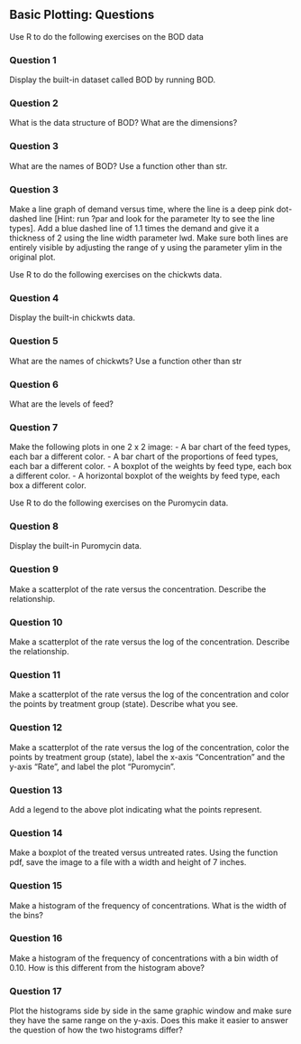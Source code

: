 ## Basic Plotting: Questions {.unnumbered}

Use R to do the following exercises on the BOD data

::: panel-tabset
### Question 1

Display the built-in dataset called BOD by running BOD.
:::

::: panel-tabset
### Question 2

What is the data structure of BOD? What are the dimensions?
:::

::: panel-tabset
### Question 3

What are the names of BOD? Use a function other than str.
:::

::: panel-tabset
### Question 3

Make a line graph of demand versus time, where the line is a deep pink dot-dashed line \[Hint: run ?par and look for the parameter lty to see the line types\]. Add a blue dashed line of 1.1 times the demand and give it a thickness of 2 using the line width parameter lwd. Make sure both lines are entirely visible by adjusting the range of y using the parameter ylim in the original plot.
:::

Use R to do the following exercises on the chickwts data.

::: panel-tabset
### Question 4

Display the built-in chickwts data.
:::

::: panel-tabset
### Question 5

What are the names of chickwts? Use a function other than str
:::

::: panel-tabset
### Question 6

What are the levels of feed?
:::

::: panel-tabset
### Question 7

Make the following plots in one 2 x 2 image: - A bar chart of the feed types, each bar a different color. - A bar chart of the proportions of feed types, each bar a different color. - A boxplot of the weights by feed type, each box a different color. - A horizontal boxplot of the weights by feed type, each box a different color.
:::

Use R to do the following exercises on the Puromycin data.

::: panel-tabset
### Question 8

Display the built-in Puromycin data.
:::

::: panel-tabset
### Question 9

Make a scatterplot of the rate versus the concentration. Describe the relationship.
:::

::: panel-tabset
### Question 10

Make a scatterplot of the rate versus the log of the concentration. Describe the relationship.
:::

::: panel-tabset
### Question 11

Make a scatterplot of the rate versus the log of the concentration and color the points by treatment group (state). Describe what you see.
:::

::: panel-tabset
### Question 12

Make a scatterplot of the rate versus the log of the concentration, color the points by treatment group (state), label the x-axis "Concentration" and the y-axis "Rate", and label the plot "Puromycin".
:::

::: panel-tabset
### Question 13

Add a legend to the above plot indicating what the points represent.
:::

::: panel-tabset
### Question 14

Make a boxplot of the treated versus untreated rates. Using the function pdf, save the image to a file with a width and height of 7 inches.
:::

::: panel-tabset
### Question 15

Make a histogram of the frequency of concentrations. What is the width of the bins?
:::

::: panel-tabset
### Question 16

Make a histogram of the frequency of concentrations with a bin width of 0.10. How is this different from the histogram above?
:::

::: panel-tabset
### Question 17

Plot the histograms side by side in the same graphic window and make sure they have the same range on the y-axis. Does this make it easier to answer the question of how the two histograms differ?
:::
